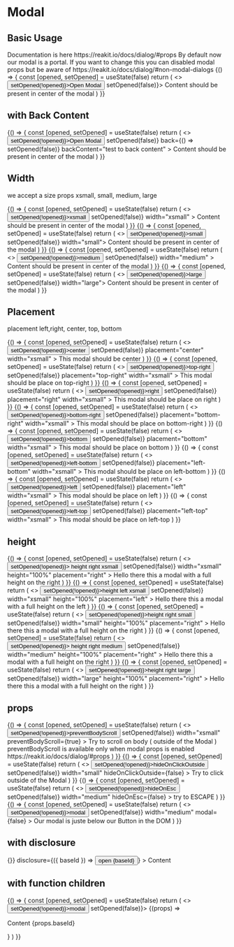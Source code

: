 
<Meta title="Components/Modal" component={Modal} />

# Modal

## Basic Usage

<Description>
  Documentation is here https://reakit.io/docs/dialog/#props By default now our
  modal is a portal. If you want to change this you can disabled modal props but
  be aware of https://reakit.io/docs/dialog/#non-modal-dialogs
</Description>

<Canvas>
  <Story name="basic">
    {() => {
      const [opened, setOpened] = useState(false)
      return (
        <>
          <Button onClick={() => setOpened(!opened)}>Open Modal</Button>
          <Modal opened={opened} onClose={() => setOpened(false)}>
            <Box p={4}>Content should be present in center of the modal</Box>
          </Modal>
        </>
      )
    }}
  </Story>
</Canvas>

## with Back Content

<Canvas>
  <Story name="back">
    {() => {
      const [opened, setOpened] = useState(false)
      return (
        <>
          <Button onClick={() => setOpened(!opened)}>Open Modal</Button>
          <Modal
            opened={opened}
            onClose={() => setOpened(false)}
            back={() => setOpened(false)}
            backContent="test to back content"
          >
            <Box p={4}>Content should be present in center of the modal</Box>
          </Modal>
        </>
      )
    }}
  </Story>
</Canvas>

## Width

<Description>we accept a size props xsmall, small, medium, large</Description>

<Canvas>
  <Story name="Width xsmall">
    {() => {
      const [opened, setOpened] = useState(false)
      return (
        <>
          <Button onClick={() => setOpened(!opened)}>xsmall</Button>
          <Modal
            opened={opened}
            onClose={() => setOpened(false)}
            width="xsmall"
          >
            <Box p={4}>Content should be present in center of the modal</Box>
          </Modal>
        </>
      )
    }}
  </Story>
  <Story name="Width small">
    {() => {
      const [opened, setOpened] = useState(false)
      return (
        <>
          <Button onClick={() => setOpened(!opened)}>small</Button>
          <Modal opened={opened} onClose={() => setOpened(false)} width="small">
            <Box p={4}>Content should be present in center of the modal</Box>
          </Modal>
        </>
      )
    }}
  </Story>
  <Story name="Width medium">
    {() => {
      const [opened, setOpened] = useState(false)
      return (
        <>
          <Button onClick={() => setOpened(!opened)}>medium</Button>
          <Modal
            opened={opened}
            onClose={() => setOpened(false)}
            width="medium"
          >
            <Box p={4}>Content should be present in center of the modal</Box>
          </Modal>
        </>
      )
    }}
  </Story>
  <Story name="Width large">
    {() => {
      const [opened, setOpened] = useState(false)
      return (
        <>
          <Button onClick={() => setOpened(!opened)}>large</Button>
          <Modal opened={opened} onClose={() => setOpened(false)} width="large">
            <Box p={4}>Content should be present in center of the modal</Box>
          </Modal>
        </>
      )
    }}
  </Story>
</Canvas>

## Placement

<Description>placement left,right, center, top, bottom</Description>

<Canvas>
  <Story name="center">
    {() => {
      const [opened, setOpened] = useState(false)
      return (
        <>
          <Button onClick={() => setOpened(!opened)}>center</Button>
          <Modal
            opened={opened}
            onClose={() => setOpened(false)}
            placement="center"
            width="xsmall"
          >
            <Box p={4}>This modal should be center</Box>
          </Modal>
        </>
      )
    }}
  </Story>
  <Story name="top-right">
    {() => {
      const [opened, setOpened] = useState(false)
      return (
        <>
          <Button onClick={() => setOpened(!opened)}>top-right</Button>
          <Modal
            opened={opened}
            onClose={() => setOpened(false)}
            placement="top-right"
            width="xsmall"
          >
            <Box p={4}>This modal should be place on top-right</Box>
          </Modal>
        </>
      )
    }}
  </Story>
  <Story name="right">
    {() => {
      const [opened, setOpened] = useState(false)
      return (
        <>
          <Button onClick={() => setOpened(!opened)}>right</Button>
          <Modal
            opened={opened}
            onClose={() => setOpened(false)}
            placement="right"
            width="xsmall"
          >
            <Box p={4}>This modal should be place on right</Box>
          </Modal>
        </>
      )
    }}
  </Story>
  <Story name="bottom-right">
    {() => {
      const [opened, setOpened] = useState(false)
      return (
        <>
          <Button onClick={() => setOpened(!opened)}>bottom-right</Button>
          <Modal
            opened={opened}
            onClose={() => setOpened(false)}
            placement="bottom-right"
            width="xsmall"
          >
            <Box p={4}>This modal should be place on bottom-right</Box>
          </Modal>
        </>
      )
    }}
  </Story>
  <Story name="bottom">
    {() => {
      const [opened, setOpened] = useState(false)
      return (
        <>
          <Button onClick={() => setOpened(!opened)}>bottom</Button>
          <Modal
            opened={opened}
            onClose={() => setOpened(false)}
            placement="bottom"
            width="xsmall"
          >
            <Box p={4}>This modal should be place on bottom</Box>
          </Modal>
        </>
      )
    }}
  </Story>
  <Story name="left-bottom">
    {() => {
      const [opened, setOpened] = useState(false)
      return (
        <>
          <Button onClick={() => setOpened(!opened)}>left-bottom</Button>
          <Modal
            opened={opened}
            onClose={() => setOpened(false)}
            placement="left-bottom"
            width="xsmall"
          >
            <Box p={4}>This modal should be place on left-bottom</Box>
          </Modal>
        </>
      )
    }}
  </Story>
  <Story name="left">
    {() => {
      const [opened, setOpened] = useState(false)
      return (
        <>
          <Button onClick={() => setOpened(!opened)}>left</Button>
          <Modal
            opened={opened}
            onClose={() => setOpened(false)}
            placement="left"
            width="xsmall"
          >
            <Box p={4}>This modal should be place on left</Box>
          </Modal>
        </>
      )
    }}
  </Story>
  <Story name="left-top">
    {() => {
      const [opened, setOpened] = useState(false)
      return (
        <>
          <Button onClick={() => setOpened(!opened)}>left-top</Button>
          <Modal
            opened={opened}
            onClose={() => setOpened(false)}
            placement="left-top"
            width="xsmall"
          >
            <Box p={4}>This modal should be place on left-top</Box>
          </Modal>
        </>
      )
    }}
  </Story>
</Canvas>

## height

<Canvas>
  <Story name="height right xsmall">
    {() => {
      const [opened, setOpened] = useState(false)
      return (
        <>
          <Button onClick={() => setOpened(!opened)}>
            height right xsmall
          </Button>
          <Modal
            opened={opened}
            onClose={() => setOpened(false)}
            width="xsmall"
            height="100%"
            placement="right"
          >
            <Box p={4}>
              Hello there this a modal with a full height on the right
            </Box>
          </Modal>
        </>
      )
    }}
  </Story>
  <Story name="height left xsmall">
    {() => {
      const [opened, setOpened] = useState(false)
      return (
        <>
          <Button onClick={() => setOpened(!opened)}>height left xsmall</Button>
          <Modal
            opened={opened}
            onClose={() => setOpened(false)}
            width="xsmall"
            height="100%"
            placement="left"
          >
            <Box p={4}>
              Hello there this a modal with a full height on the left
            </Box>
          </Modal>
        </>
      )
    }}
  </Story>
  <Story name="height right small">
    {() => {
      const [opened, setOpened] = useState(false)
      return (
        <>
          <Button onClick={() => setOpened(!opened)}>height right small</Button>
          <Modal
            opened={opened}
            onClose={() => setOpened(false)}
            width="small"
            height="100%"
            placement="right"
          >
            <Box p={4}>
              Hello there this a modal with a full height on the right
            </Box>
          </Modal>
        </>
      )
    }}
  </Story>
  <Story name="height right medium">
    {() => {
      const [opened, setOpened] = useState(false)
      return (
        <>
          <Button onClick={() => setOpened(!opened)}>
            height right medium
          </Button>
          <Modal
            opened={opened}
            onClose={() => setOpened(false)}
            width="medium"
            height="100%"
            placement="right"
          >
            <Box p={4}>
              Hello there this a modal with a full height on the right
            </Box>
          </Modal>
        </>
      )
    }}
  </Story>
  <Story name="height right large">
    {() => {
      const [opened, setOpened] = useState(false)
      return (
        <>
          <Button onClick={() => setOpened(!opened)}>height right large</Button>
          <Modal
            opened={opened}
            onClose={() => setOpened(false)}
            width="large"
            height="100%"
            placement="right"
          >
            <Box p={4}>
              Hello there this a modal with a full height on the right
            </Box>
          </Modal>
        </>
      )
    }}
  </Story>
</Canvas>

## props

<Canvas>
  <Story name="preventBodyScroll">
    {() => {
      const [opened, setOpened] = useState(false)
      return (
        <>
          <Button onClick={() => setOpened(!opened)}>preventBodyScroll</Button>
          <Modal
            opened={opened}
            onClose={() => setOpened(false)}
            width="xsmall"
            preventBodyScroll={true}
          >
            <Box p={4}>
              Try to scroll on body ( outside of the Modal ) preventBodyScroll
              is available only when modal props is enabled
              https://reakit.io/docs/dialog/#props
            </Box>
          </Modal>
        </>
      )
    }}
  </Story>
  <Story name="hideOnClickOutside">
    {() => {
      const [opened, setOpened] = useState(false)
      return (
        <>
          <Button onClick={() => setOpened(!opened)}>hideOnClickOutside</Button>
          <Modal
            opened={opened}
            onClose={() => setOpened(false)}
            width="small"
            hideOnClickOutside={false}
          >
            <Box p={4}>Try to click outside of the Modal</Box>
          </Modal>
        </>
      )
    }}
  </Story>
  <Story name="hideOnEsc">
    {() => {
      const [opened, setOpened] = useState(false)
      return (
        <>
          <Button onClick={() => setOpened(!opened)}>hideOnEsc</Button>
          <Modal
            opened={opened}
            onClose={() => setOpened(false)}
            width="medium"
            hideOnEsc={false}
          >
            <Box p={4}>try to ESCAPE</Box>
          </Modal>
        </>
      )
    }}
  </Story>
  <Story name="modal">
    {() => {
      const [opened, setOpened] = useState(false)
      return (
        <>
          <Button onClick={() => setOpened(!opened)}>modal</Button>
          <Modal
            opened={opened}
            onClose={() => setOpened(false)}
            width="medium"
            modal={false}
          >
            <Box p={4}>Our modal is juste below our Button in the DOM </Box>
          </Modal>
        </>
      )
    }}
  </Story>
</Canvas>

## with disclosure

<Canvas>
  <Story name="disclosure">
    <Modal
      onClose={() => {}}
      disclosure={({ baseId }) => <Button> open {baseId} </Button>}
    >
      Content
    </Modal>
  </Story>
</Canvas>

## with function children

<Canvas>
  <Story name="children function">
    {() => {
      const [opened, setOpened] = useState(false)
      return (
        <>
          <Button onClick={() => setOpened(!opened)}>modal</Button>
          <Modal opened={opened} onClose={() => setOpened(false)}>
            {(props) => <p>Content {props.baseId} </p>}
          </Modal>
        </>
      )
    }}
  </Story>
</Canvas>
